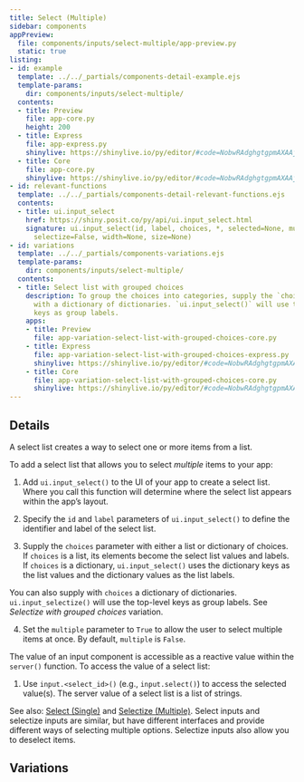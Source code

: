 ```yaml
---
title: Select (Multiple)
sidebar: components
appPreview:
  file: components/inputs/select-multiple/app-preview.py
  static: true
listing:
- id: example
  template: ../../_partials/components-detail-example.ejs
  template-params:
    dir: components/inputs/select-multiple/
  contents:
  - title: Preview
    file: app-core.py
    height: 200
  - title: Express
    file: app-express.py
    shinylive: https://shinylive.io/py/editor/#code=NobwRAdghgtgpmAXAAjFADugdOgnmAGlQGMB7CAFzkqVQDMAnUmZAZwAsBLCXLOAD3QM4rVsk4x0pBhXER0AVwpFhEACZwGRBZwA6EfTqzdFFAPqs4AGzjEKACmTIAxMgA8b-U6e6wlm3a+RC7unhDeyL4Ayta2sqToFJzkYgBG1qQA7ohBTq4eXt4gvgCMAIK+KL4AwuyknMRwyOW5pQBClZFgtfWNzR2EXSXVnTV1DU3DvgC+wflhETAKVknoNgC8ACoMCnBzofoAlHkHBmcAAqoaDFhU-BT6GnTIAG5QVrv2hznh3sIUCgY4TovhAJiUWH8cS+018+kGYAouHQCBQiIEFDA0wAukA
  - title: Core
    file: app-core.py
    shinylive: https://shinylive.io/py/editor/#code=NobwRAdghgtgpmAXAAjFADugdOgnmAGlQGMB7CAFzkqVQDMAnUmZAZwAsBLCXZTmdKQYVkAQUxEG1ACZwGRAK6cAOhFUZ0AfSXIAvMiU4oAczia6AGyXSAFKuQODnLN3QKKm1nAtxiFGw4AxMgAPCH2jpHKYF4+ftFEyMFhEZEO0QDK3r4ipOgUnOSsyABG3qQA7ogJQaHhEGmOINEAjKLRKNEAwuyknMRwyG01rQBCHcjdvf2DLeOEk2AtXRNTfQNDK2AAvonJ9Y0OMAoWBeg+ugAqDApwe3WpyACU9ykNjoak7m4eVAAe-miADcoFY4NEXqonqoYRBZHQ2HIgXIbK53EQvhQfkQvKxWIUIE9qu8HAABKRwuRYf4UR7w5AgsE2ImPSJSCgKBgNOjREBoihYWI5ZnbaKw9SYPRiTA2DTaTg4pFyaEQBZgCi4dAIFDquAAnYAXSAA
- id: relevant-functions
  template: ../../_partials/components-detail-relevant-functions.ejs
  contents:
  - title: ui.input_select
    href: https://shiny.posit.co/py/api/ui.input_select.html
    signature: ui.input_select(id, label, choices, *, selected=None, multiple=False,
      selectize=False, width=None, size=None)
- id: variations
  template: ../../_partials/components-variations.ejs
  template-params:
    dir: components/inputs/select-multiple/
  contents:
  - title: Select list with grouped choices
    description: To group the choices into categories, supply the `choices` argument
      with a dictionary of dictionaries. `ui.input_select()` will use the top-level
      keys as group labels.
    apps:
    - title: Preview
      file: app-variation-select-list-with-grouped-choices-core.py
    - title: Express
      file: app-variation-select-list-with-grouped-choices-express.py
      shinylive: https://shinylive.io/py/editor/#code=NobwRAdghgtgpmAXAAjFADugdOgnmAGlQGMB7CAFzkqVQDMAnUmZAZwAsBLCXLOAD3QM4rVsk4x0pBhXER0AVwpFhEACZwGRBZwA6EfTqzdFFAPqs4AGzjEKACmTIAxMgA8b-U6e6wlm3a+RC7unhDeyL4Ayta2sqToFJzkYgBG1qQA7ohBTq4eXt4gvgCMAIK+KL4AwuyknMRwyOW5pQBClZFgtfWNzR2EXSXVnTV1DU3DvgC+wflhETAKVknoNgC8ACoMCnBzofoAlHkHBmcAAqoaDFhU-BT6GnTIAG5QVrv2hznh3sIUCgY4TovhAJiUWH8cS+018+kGYAouHQCBQiIEFDA0wAukA
    - title: Core
      file: app-variation-select-list-with-grouped-choices-core.py
      shinylive: https://shinylive.io/py/editor/#code=NobwRAdghgtgpmAXAAjFADugdOgnmAGlQGMB7CAFzkqVQDMAnUmZAZwAsBLCXZTmdKQYVkAQUxEG1ACZwGRAK6cAOhFUZ0AfSXIAvMiU4oAczia6AGyXSAFKuQODnLN3QKKm1nAtxiFGw4AxMgAPCH2jpHKYF4+ftFEyMFhEZEO0QDK3r4ipOgUnOSsyABG3qQA7ogJQaHhEGmOINEAjKLRKNEAwuyknMRwyG01rQBCHcjdvf2DLeOEk2AtXRNTfQNDK2AAvonJ9Y0OMAoWBeg+ugAqDApwe3WpyACU9ykNjoak7m4eVAAe-miADcoFY4NEXqonqoYRBZHQ2HIgXIbK53EQvhQfkQvKxWIUIE9qu8HAABKRwuRYf4UR7w5AgsE2ImPSJSCgKBgNOjREBoihYWI5ZnbaKw9SYPRiTA2DTaTg4pFyaEQBZgCi4dAIFDquAAnYAXSAA
---
```


:::{#example}
:::

:::{#relevant-functions}
:::

## Details
A select list creates a way to select one or more items from a list.

To add a select list that allows you to select <em>multiple</em> items to your app:

  1. Add `ui.input_select()` to the UI of your app to create a select list. Where you call this function will determine where the select list appears within the app's layout.

  2. Specify the `id` and `label` parameters of `ui.input_select()` to define the identifier and label of the select list.

  3. Supply the `choices` parameter with either a list or dictionary of choices. If `choices` is a list, its elements become the select list values and labels. If `choices` is a dictionary, `ui.input_select()` uses the dictionary keys as the list values and the dictionary values as the list labels.

  You can also supply with `choices` a dictionary of dictionaries. `ui.input_selectize()` will use the top-level keys as group labels. See <em>Selectize with grouped choices</em> variation.

  4. Set the `multiple` parameter to `True` to allow the user to select multiple items at once. By default, `multiple` is `False`.

The value of an input component is accessible as a reactive value within the `server()` function. To access the value of a select list:

  1. Use `input.<select_id>()` (e.g., `input.select()`) to access the selected value(s). The server value of a select list is a list of strings.

See also: [Select (Single)](../select-single/index.qmd) and [Selectize (Multiple)](../selectize-multiple/index.qmd). Select inputs and selectize inputs are similar, but have different interfaces and provide different ways of selecting multiple options. Selectize inputs also allow you to deselect items.

## Variations

:::{#variations}
:::
